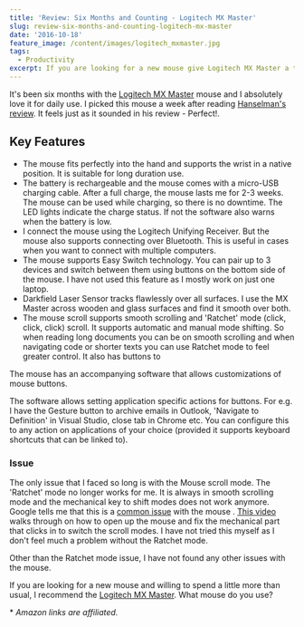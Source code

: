 ```yaml
---
title: 'Review: Six Months and Counting - Logitech MX Master'
slug: review-six-months-and-counting-logitech-mx-master
date: '2016-10-18'
feature_image: /content/images/logitech_mxmaster.jpg
tags:
  - Productivity
excerpt: If you are looking for a new mouse give Logitech MX Master a try!
---
```

It's been six months with the [Logitech MX Master](http://amzn.to/2ddLmUf) mouse and I absolutely love it for daily use. I picked this mouse a week after reading [Hanselman's review](http://www.hanselman.com/blog/FindingThePerfectMouse.aspx). It feels just as it sounded in his review - Perfect!.

<ImageCard src="/content/images/logitech_mxmaster.jpg" alt="Logitech MX Master" />

## Key Features

-   The mouse fits perfectly into the hand and supports the wrist in a native position. It is suitable for long duration use.
-   The battery is rechargeable and the mouse comes with a micro-USB charging cable. After a full charge, the mouse lasts me for 2-3 weeks. The mouse can be used while charging, so there is no downtime. The LED lights indicate the charge status. If not the software also warns when the battery is low.
-   I connect the mouse using the Logitech Unifying Receiver. But the mouse also supports connecting over Bluetooth. This is useful in cases when you want to connect with multiple computers.
-   The mouse supports Easy Switch technology. You can pair up to 3 devices and switch between them using buttons on the bottom side of the mouse. I have not used this feature as I mostly work on just one laptop.
-   Darkfield Laser Sensor tracks flawlessly over all surfaces. I use the MX Master across wooden and glass surfaces and find it smooth over both.
-   The mouse scroll supports smooth scrolling and 'Ratchet' mode (click, click, click) scroll. It supports automatic and manual mode shifting. So when reading long documents you can be on smooth scrolling and when navigating code or shorter texts you can use Ratchet mode to feel greater control. It also has buttons to

The mouse has an accompanying software that allows customizations of mouse buttons.

<ImageCard src="/content/images/logitech_mxmaster_software.png" alt="Logitech MX Master Software" />

The software allows setting application specific actions for buttons. For e.g. I have the Gesture button to archive emails in Outlook, 'Navigate to Definition' in Visual Studio, close tab in Chrome etc. You can configure this to any action on applications of your choice (provided it supports keyboard shortcuts that can be linked to).

<ImageCard src="/content/images/logitech_mxmaster_customize.png" alt="Logitech MX Master Software customizations" />

### Issue

The only issue that I faced so long is with the Mouse scroll mode. The 'Ratchet' mode no longer works for me. It is always in smooth scrolling mode and the mechanical key to shift modes does not work anymore. Google tells me that this is a [common issue](https://community.logitech.com/s/question/0D531000051026rCAA) with the mouse . [This video](https://www.youtube.com/watch?v=KR9fLd_ViYw) walks through on how to open up the mouse and fix the mechanical part that clicks in to switch the scroll modes. I have not tried this myself as I don't feel much a problem without the Ratchet mode.

Other than the Ratchet mode issue, I have not found any other issues with the mouse.

If you are looking for a new mouse and willing to spend a little more than usual, I recommend the [Logitech MX Master](http://amzn.to/2ddLmUf). What mouse do you use?

\* _Amazon links are affiliated._
